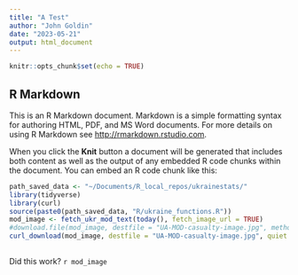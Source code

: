 ```yaml
---
title: "A Test"
author: "John Goldin"
date: "2023-05-21"
output: html_document
---
```


```r
knitr::opts_chunk$set(echo = TRUE)
```

## R Markdown

This is an R Markdown document. Markdown is a simple formatting syntax for authoring HTML, PDF, and MS Word documents. For more details on using R Markdown see <http://rmarkdown.rstudio.com>.

When you click the **Knit** button a document will be generated that includes both content as well as the output of any embedded R code chunks within the document. You can embed an R code chunk like this:

```r
path_saved_data <- "~/Documents/R_local_repos/ukrainestats/"
library(tidyverse)
library(curl)
source(paste0(path_saved_data, "R/ukraine_functions.R"))
mod_image <- fetch_ukr_mod_text(today(), fetch_image_url = TRUE)
#download.file(mod_image, destfile = "UA-MOD-casualty-image.jpg", method = "libcurl")
curl_download(mod_image, destfile = "UA-MOD-casualty-image.jpg", quiet = FALSE)
```

## 

Did this work? `r mod_image`
